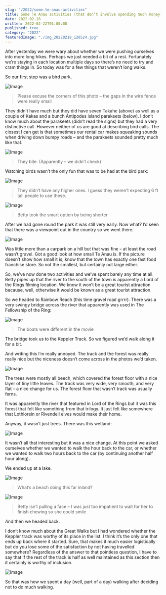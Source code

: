 ```yaml
---
slug: "/2022/some-te-anau-activities"
title: Some Te Anau activities (that don’t involve spending much money)
date: 2022-02-18
written: 2022-02-22T01:00:00
published: true
category: "2022"
featuredImage: "./img_20220218_120524.jpg"
---
```


After yesterday we were wary about whether we were pushing ourselves into more long hikes. Perhaps we just needed a bit of a rest. Fortunately we’re staying in each location multiple days so there’s no need to try and cram things in. So today was for a few things that weren’t long walks.

So our first stop was a bird park.

![Image](img_20220218_113858.jpg)

> Please excuse the corners of this photo – the gaps in the wire fence were really small

They didn’t have much but they did have seven Takahe (above) as well as a couple of Kakas and a bunch Antipodes Island parakeets (below). I don’t know much about the parakeets (didn’t read the signs) but they had a very distinctive call. However neither of us are good at describing bird calls. The closest I can get is that sometimes our rental car makes squeaking sounds when driving down bumpy roads – and the parakeets sounded pretty much like that.

![Image](img_20220218_113040.jpg)

> They bite. (Apparently – we didn’t check)

Watching birds wasn’t the only fun that was to be had at the bird park:

![Image](img_20220218_113523.jpg)

> They didn’t have any higher ones. I guess they weren’t expecting 6 ft tall people to use these.

![Image](img_20220218_113541.jpg)

> Betty took the smart option by being shorter

After we had gone round the park it was still very early. Now what? I’d seen that there was a viewpoint out in the country so we went there.

![Image](img_20220218_120524.jpg)

Was little more than a carpark on a hill but that was fine – at least the road wasn’t gravel. Got a good look at how small Te Anau is. If the picture doesn’t show how small it is, know that the town has exactly one fast food franchise store. So not the smallest, but certainly not large either.

So, we’ve now done two activities and we’ve spent barely any time at all. Betty pipes up that the river to the south of the town is apparently a Lord of the Rings filming location. We know it won’t be a great tourist attraction because, well, otherwise it would be known as a great tourist attraction.

So we headed to Rainbow Reach (this time gravel road grrrr). There was a very swingy bridge across the river that apparently was used in The Fellowship of the Ring:

![Image](img_20220218_124706.jpg)

> The boats were different in the movie

The bridge took us to the Keppler Track. So we figured we’d walk along it for a bit.

And writing this I’m really annoyed. The track and the forest was really really nice but the niceness doesn’t come across in the photos we’d taken.

![Image](img_20220218_130917.jpg)

The trees were mostly all beech, which covered the forest floor with a nice layer of tiny little leaves. The track was very wide, very smooth, and very flat – a nice change for us. The forest floor that wasn’t track was usually ferns.

It was apparently the river that featured in Lord of the Rings but it was this forest that felt like something from that trilogy. It just felt like somewhere that Lothlorein or Rivendell elves would make their home.

Anyway, it wasn’t just trees. There was this wetland:

![Image](img_20220218_133935.jpg)

It wasn’t all that interesting but it was a nice change. At this point we asked ourselves whether we wanted to walk the hour back to the car, or whether we wanted to walk two hours back to the car (by continuing another half hour along).

We ended up at a lake.

![Image](img_20220218_140216.jpg)

> What’s a beach doing this far inland?

![Image](img_20220218_140304.jpg)

> Betty isn’t pulling a face – I was just too impatient to wait for her to finish chewing so she could smile

And then we headed back.

I don’t know much about the Great Walks but I had wondered whether the Keppler track was worthy of its place in the list. I think it’s the only one that ends up back where it started. Sure, that makes it much easier logistically but do you lose some of the satisfaction by not having travelled somewhere? Regardless of the answer to that pointless question, I have to say that if the rest of the track is half as well maintained as this section then it certainly is worthy of inclusion.

![Image](img_20220218_141314.jpg)

So that was how we spent a day (well, part of a day) walking after deciding not to do much walking.